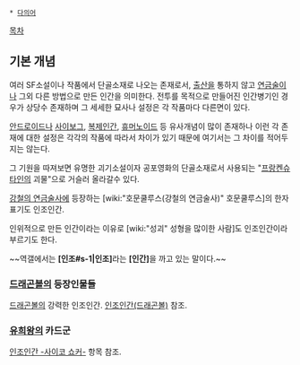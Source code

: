{{{+1 人造人間}}}

 * [[다의어]]

[[목차]]

== 기본 개념 ==
여러 SF소설이나 작품에서 단골소재로 나오는 존재로서, [[출산]]을 통하지 않고 [[연금술]]이나 그외 다른 방법으로 만든 인간을 의미한다. 전투를 목적으로 만들어진 인간병기인 경우가 상당수 존재하며 그 세세한 묘사나 설정은 각 작품마다 다른면이 있다. 

[[안드로이드]]나 [[사이보그]], [[복제인간]], [[휴머노이드]] 등 유사개념이 많이 존재하나 이런 각 존재에 대한 설정은 각각의 작품에 따라서 차이가 있기 때문에 여기서는 그 차이를 적어두지는 않는다.

그 기원을 따져보면 유명한 괴기소설이자 공포영화의 단골소재로서 사용되는 "[[프랑켄슈타인]]의 괴물"으로 거슬러 올라갈수 있다.

[[강철의 연금술사]]에 등장하는 [wiki:"호문쿨루스(강철의 연금술사)" 호문쿨루스]의 한자표기도 인조인간.

인위적으로 만든 인간이라는 이유로 [wiki:"성괴" 성형을 많이한 사람]도 인조인간이라 부르기도 한다. 

~~역갤에서는 '''[인조#s-1|인조]'''라는 '''[인간]'''을 까고 있는 말이다.~~


=== [[드래곤볼]]의 등장인물들 ===
[[드래곤볼]]의 강력한 인조인간. [[인조인간(드래곤볼)]] 참조.

=== [[유희왕]]의 카드군 ===
[[인조인간 -사이코 쇼커-]] 항목 참조.
